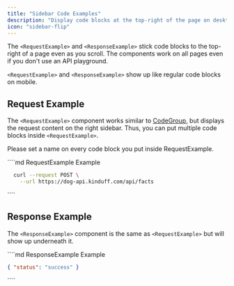 ```yaml
---
title: "Sidebar Code Examples"
description: "Display code blocks at the top-right of the page on desktop devices"
icon: "sidebar-flip"
---
```


The `<RequestExample>` and `<ResponseExample>` stick code blocks to the top-right of a page even as you scroll. The components work on all pages even if you don't use an API playground.

`<RequestExample>` and `<ResponseExample>` show up like regular code blocks on mobile.

## Request Example

The `<RequestExample>` component works similar to [CodeGroup](/content/components/code-groups), but displays the request content on the right sidebar. Thus, you can put multiple code blocks inside `<RequestExample>`.

Please set a name on every code block you put inside RequestExample.

<RequestExample>
````md RequestExample Example
<RequestExample>

```bash Request
  curl --request POST \
    --url https://dog-api.kinduff.com/api/facts
```

</RequestExample>
````
</RequestExample>

## Response Example

The `<ResponseExample>` component is the same as `<RequestExample>` but will show up underneath it.

<ResponseExample>
````md ResponseExample Example
<ResponseExample>

```json Response
{ "status": "success" }
```

</ResponseExample>
````
</ResponseExample>
